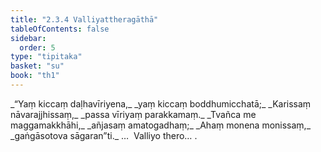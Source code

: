 ```yaml
---
title: "2.3.4 Valliyattheragāthā"
tableOfContents: false
sidebar:
  order: 5
type: "tipitaka"
basket: "su"
book: "th1"
---
```



<DynamicBreadcrumb />

<Division number="167" book="th1" bookNo="19" page="253">

<Paragraph number="347" type="verses" book="th1">
_“Yaṃ kiccaṃ daḷhavīriyena,_  
_yaṃ kiccaṃ boddhumicchatā;_  
_Karissaṃ nāvarajjhissaṃ,_  
_passa vīriyaṃ parakkamaṃ._  

</Paragraph>

</Division>
<Division number="168" book="th1" bookNo="19" page="253">

<Paragraph number="348" type="verses" book="th1">
_Tvañca me maggamakkhāhi,_  
_añjasaṃ amatogadhaṃ;_  
_Ahaṃ monena monissaṃ,_  
_gaṅgāsotova sāgaran”ti._  


</Paragraph>
</Division>

<Paragraph number="349" type="center" book="th1">
…  Valliyo thero… .
</Paragraph>